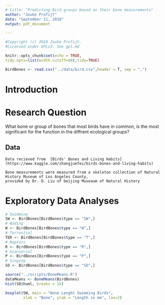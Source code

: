 ```yaml
---
# title: "Predicting Bird groups based on their bone measurements"
author: "Jouke Profijt"
date: "September 11, 2018"
output: pdf_document

---
```

```r
#Copyright (c) 2018 Jouke Profijt.
#Licensed under GPLv3. See gpl.md
```


```r
knitr::opts_chunk$set(echo = TRUE,
tidy.opts=list(width.cutoff=60),tidy=TRUE)
```

```r
BirdBones <- read.csv("../data/bird.csv",header = T, sep = ",")
```

# Introduction
# Research Question
   What bone or group of bones that most birds have in common, is the most significant for the function in the diffrent ecological groups?
    
## Data
    Data recieved from  [Birds' Bones and Living Habits](https://www.kaggle.com/zhangjuefei/birds-bones-and-living-habits)
    
    Bone measurements were measured from a skeleton collection of Natural History Museum of Los Angeles County, 
    provided by Dr. D. Liu of beijing Museaum of Natural History
    
# Exploratory Data Analyses


```r
# Swimming
SW <- BirdBones[BirdBones$type == "SW",]
# Wading
W <- BirdBones[BirdBones$type == "W",]
# Terrestial
TER <- BirdBones[BirdBones$type == "T",]
# Raptors
R <- BirdBones[BirdBones$type == "R",]
# Scansorial
P <- BirdBones[BirdBones$type == "P",]
# Singing
SO <- BirdBones[BirdBones$type == "SO",]

```
```r
source("../scripts/BoneMeans.R")
dataMeans <- BoneMeans(BirdBones)
hist(SO$huml, breaks = 15)
```

```r
boxplot(SW, main = "Bone Lenght Swimming Birds", 
        xlab = "Bone", ylab = "Length in mm", las=2)


```



